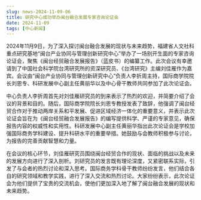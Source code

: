```yaml
---
slug: news-2024-11-09-06
title: 研究中心成功举办闽台融合发展专家咨询论证会
date: 2024-11-09
tags: [中心新闻]
---
```


<!-- 可选：在 static/img/news/ 上传配图，修改下行文件名 -->
<!-- ![](/img/news/2024-11-09-06.jpg) -->

<!-- 在此粘贴正文（可直接从 Word 粘贴，建议适当加小标题/加粗，并使用 /img/news/ 路径插图） -->

2024年11月9日，为了深入探讨闽台融合发展的现状与未来趋势，福建省人文社科重点研究基地“闽台产业协同与管理创新研究中心”举办了一场别开生面的专家咨询论证会，聚焦《闽台经贸融合发展报告》（蓝皮书）的编纂工作。此次会议有幸邀请到了中国社会科学院台湾研究所的资深研究员、《台湾研究》主编刘佳雁作为嘉宾。会议由“闽台产业协同与管理创新研究中心”负责人李折周主持，国际商学院院长刘恩专、科研发展中心副主任黄丽华以及中心骨干教师共同参加了此次论证会。

中心负责人李折周首先对刘佳雁研究员的到来表示了热烈的欢迎，并简要介绍了会议的背景和目的。随后，国际商学院院长刘恩专教授发表了致辞，他强调了闽台经贸合作对于推动两岸关系和平发展、促进区域经济一体化的重要意义，并表示此次论证会旨在为《闽台经贸融合发展报告》的编写提供科学、严谨的专家意见，确保报告内容的权威性和实用性。科研发展中心副主任黄丽华指出此次论证会是学校加强国际商务学科建设、提升科研水平的重要举措。她鼓励与会教师积极参与讨论，为报告的完善贡献智慧和力量。

在会议的核心环节，刘佳雁研究员围绕闽台经贸合作的现状、面临的挑战以及未来的发展方向进行了深入剖析。刘研究员的发言既有理论深度，又紧密联系实际，引发了与会者的热烈讨论和深入思考。国际商务学科骨干教师纷纷发言，他们结合各自的研究领域和教学实践，进行了深入交流和热烈讨论。大家纷纷表示，此次论证会为他们提供了宝贵的交流机会，使他们更加深入地了解了闽台融合发展的现状和未来趋势。
